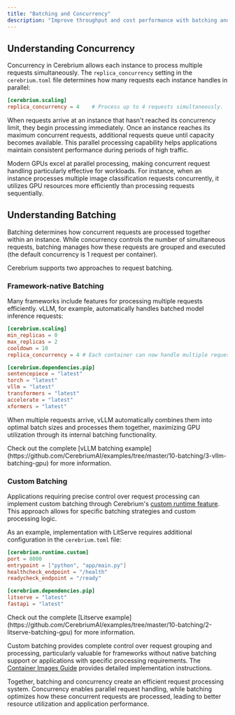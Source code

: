 ```yaml
---
title: "Batching and Concurrency"
description: "Improve throughput and cost performance with batching and concurrency"
---
```


## Understanding Concurrency

Concurrency in Cerebrium allows each instance to process multiple requests simultaneously. The `replica_concurrency` setting in the `cerebrium.toml` file determines how many requests each instance handles in parallel:

```toml
[cerebrium.scaling]
replica_concurrency = 4    # Process up to 4 requests simultaneously.
```

When requests arrive at an instance that hasn't reached its concurrency limit, they begin processing immediately. Once an instance reaches its maximum concurrent requests, additional requests queue until capacity becomes available. This parallel processing capability helps applications maintain consistent performance during periods of high traffic.

Modern GPUs excel at parallel processing, making concurrent request handling particularly effective for workloads. For instance, when an instance processes multiple image classification requests concurrently, it utilizes GPU resources more efficiently than processing requests sequentially.

## Understanding Batching

Batching determines how concurrent requests are processed together within an instance. While concurrency controls the number of simultaneous requests, batching manages how these requests are grouped and executed (the default concurrency is 1 request per container).

Cerebrium supports two approaches to request batching.

### Framework-native Batching

Many frameworks include features for processing multiple requests efficiently. vLLM, for example, automatically handles batched model inference requests:

```toml
[cerebrium.scaling]
min_replicas = 0
max_replicas = 2
cooldown = 10
replica_concurrency = 4 # Each container can now handle multiple requests.

[cerebrium.dependencies.pip]
sentencepiece = "latest"
torch = "latest"
vllm = "latest"
transformers = "latest"
accelerate = "latest"
xformers = "latest"
```

When multiple requests arrive, vLLM automatically combines them into optimal batch sizes and processes them together, maximizing GPU utilization through its internal batching functionality.

<Tip>
  Check out the complete [vLLM batching
  example](https://github.com/CerebriumAI/examples/tree/master/10-batching/3-vllm-batching-gpu)
  for more information.
</Tip>

### Custom Batching

Applications requiring precise control over request processing can implement custom batching through Cerebrium's [custom runtime feature](/cerebrium/container-images/defining-container-images#custom-runtimes). This approach allows for specific batching strategies and custom processing logic.

As an example, implementation with LitServe requires additional configuration in the `cerebrium.toml` file:

```toml
[cerebrium.runtime.custom]
port = 8000
entrypoint = ["python", "app/main.py"]
healthcheck_endpoint = "/health"
readycheck_endpoint = "/ready"

[cerebrium.dependencies.pip]
litserve = "latest"
fastapi = "latest"
```

<Tip>
  Check out the complete [Litserve
  example](https://github.com/CerebriumAI/examples/tree/master/10-batching/2-litserve-batching-gpu)
  for more information.
</Tip>

Custom batching provides complete control over request grouping and processing, particularly valuable for frameworks without native batching support or applications with specific processing requirements. The [Container Images Guide](/cerebrium/container-images/defining-container-images#custom-runtimes) provides detailed implementation instructions.

Together, batching and concurrency create an efficient request processing system. Concurrency enables parallel request handling, while batching optimizes how these concurrent requests are processed, leading to better resource utilization and application performance.
